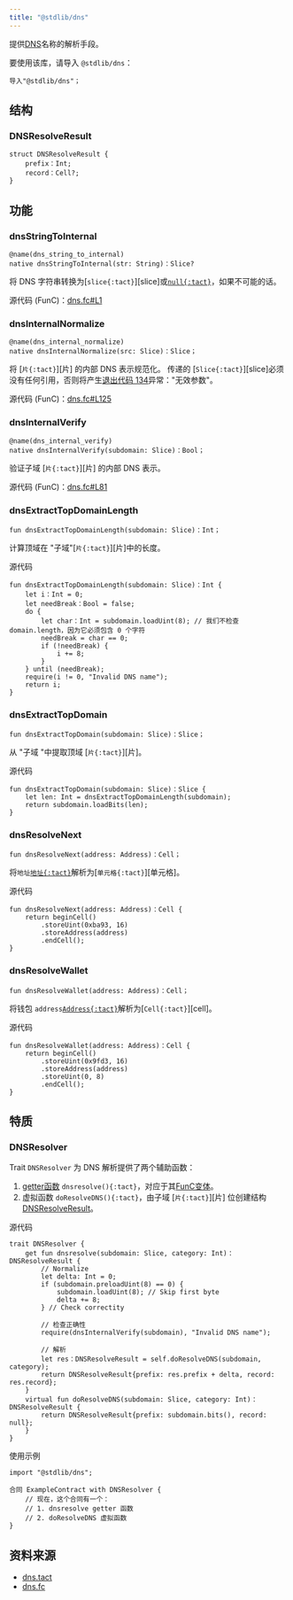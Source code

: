 ```yaml
---
title: "@stdlib/dns"
---
```


提供[DNS](https://docs.ton.org/participate/web3/dns)名称的解析手段。

要使用该库，请导入 `@stdlib/dns`：

```tact
导入"@stdlib/dns"；
```

## 结构

### DNSResolveResult

```tact
struct DNSResolveResult {
    prefix：Int;
    record：Cell?;
}
```

## 功能

### dnsStringToInternal

```tact
@name(dns_string_to_internal)
native dnsStringToInternal(str: String)：Slice?
```

将 DNS 字符串转换为[`slice{:tact}`][slice]或[`null{:tact}`](/book/optionals)，如果不可能的话。

源代码 (FunC)：[dns.fc#L1](https://github.com/tact-lang/tact/blob/e69c7fc99dc9be3fa5ff984456c03ffe8fed3677/stdlib/libs/dns.fc#L1)

### dnsInternalNormalize

```tact
@name(dns_internal_normalize)
native dnsInternalNormalize(src: Slice)：Slice；
```

将 [`片{:tact}`][片] 的内部 DNS 表示规范化。 传递的 [`Slice{:tact}`][slice]必须没有任何引用，否则将产生[退出代码 134](/book/exit-codes#134)异常："无效参数"。

源代码 (FunC)：[dns.fc#L125](https://github.com/tact-lang/tact/blob/e69c7fc99dc9be3fa5ff984456c03ffe8fed3677/stdlib/libs/dns.fc#L125)

### dnsInternalVerify

```tact
@name(dns_internal_verify)
native dnsInternalVerify(subdomain: Slice)：Bool；
```

验证子域 [`片{:tact}`][片] 的内部 DNS 表示。

源代码 (FunC)：[dns.fc#L81](https://github.com/tact-lang/tact/blob/e69c7fc99dc9be3fa5ff984456c03ffe8fed3677/stdlib/libs/dns.fc#L81)

### dnsExtractTopDomainLength

```tact
fun dnsExtractTopDomainLength(subdomain: Slice)：Int；
```

计算顶域在 "子域"[`片{:tact}`][片]中的长度。

源代码

```tact
fun dnsExtractTopDomainLength(subdomain: Slice)：Int {
    let i：Int = 0;
    let needBreak：Bool = false;
    do {
        let char：Int = subdomain.loadUint(8); // 我们不检查 domain.length，因为它必须包含 0 个字符
        needBreak = char == 0;
        if (!needBreak) {
            i += 8;
        }
    } until (needBreak);
    require(i != 0, "Invalid DNS name");
    return i;
}
```

### dnsExtractTopDomain

```tact
fun dnsExtractTopDomain(subdomain: Slice)：Slice；
```

从 "子域 "中提取顶域 [`片{:tact}`][片]。

源代码

```tact
fun dnsExtractTopDomain(subdomain: Slice)：Slice {
    let len: Int = dnsExtractTopDomainLength(subdomain);
    return subdomain.loadBits(len);
}
```

### dnsResolveNext

```tact
fun dnsResolveNext(address: Address)：Cell；
```

将`地址`[`地址{:tact}`][p]解析为[`单元格{:tact}`][单元格]。

源代码

```tact
fun dnsResolveNext(address: Address)：Cell {
    return beginCell()
        .storeUint(0xba93, 16)
        .storeAddress(address)
        .endCell();
}
```

### dnsResolveWallet

```tact
fun dnsResolveWallet(address: Address)：Cell；
```

将钱包 `address`[`Address{:tact}`][p]解析为[`Cell{:tact}`][cell]。

源代码

```tact
fun dnsResolveWallet(address: Address)：Cell {
    return beginCell()
        .storeUint(0x9fd3, 16)
        .storeAddress(address)
        .storeUint(0, 8)
        .endCell();
}
```

## 特质

### DNSResolver

Trait `DNSResolver` 为 DNS 解析提供了两个辅助函数：

1. [getter函数](/book/functions#getter-functions) `dnsresolve(){:tact}`，对应于其[FunC变体](https://docs.ton.org/develop/howto/subresolvers#dnsresolve-code)。
2. 虚拟函数 `doResolveDNS(){:tact}`，由子域 [`片{:tact}`][片] 位创建结构 [DNSResolveResult](#dnsresolveresult)。

源代码

```tact
trait DNSResolver {
    get fun dnsresolve(subdomain: Slice, category: Int)：DNSResolveResult {
        // Normalize
        let delta: Int = 0;
        if (subdomain.preloadUint(8) == 0) {
            subdomain.loadUint(8); // Skip first byte
            delta += 8;
        } // Check correctity

        // 检查正确性
        require(dnsInternalVerify(subdomain), "Invalid DNS name");

        // 解析
        let res：DNSResolveResult = self.doResolveDNS(subdomain, category);
        return DNSResolveResult{prefix: res.prefix + delta, record: res.record};
    }
    virtual fun doResolveDNS(subdomain: Slice, category: Int)：DNSResolveResult {
        return DNSResolveResult{prefix: subdomain.bits(), record: null};
    }
}
```

使用示例

```tact
import "@stdlib/dns";

合同 ExampleContract with DNSResolver {
    // 现在，这个合同有一个：
    // 1. dnsresolve getter 函数
    // 2. doResolveDNS 虚拟函数
}
```

## 资料来源

- [dns.tact](https://github.com/tact-lang/tact/blob/61541b7783098e1af669faccd7d2334c10981c72/stdlib/libs/dns.tact)
- [dns.fc](https://github.com/tact-lang/tact/blob/e69c7fc99dc9be3fa5ff984456c03ffe8fed3677/stdlib/libs/dns.fc)

[p]: /book/types#primitive-types
[电池]: /book/cells#cells
[一片]: /book/cells#slices
